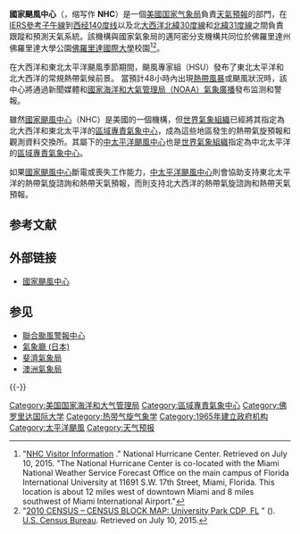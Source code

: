 {{expert}}
{{Expand language|en}}

{{Infobox government agency
|agency_name = 國家颶風中心
|nativename = {{lang|en|National Hurricane Center}}{{en}}
|abbreviation = NHC
|picture = National Hurricane Center.jpg
|picture_width = 250
|picture_caption =
|formed = {{start date and age|1965}} 
|preceding1=
|jurisdiction={{USA}}
|headquarters=[[美国|美国]][[佛羅里達州|佛羅里達州]][[迈阿密|迈阿密]]{{link-en|大學公園|University Park, Florida}}[[佛羅里達國際大學|佛羅里達國際大學]]
|coordinates= {{coord|25|45|14.69|N|80|23|0.32|W|region:US-FL|display=inline,title}}
|region_code=
|employees=
|budget=
|parent_agency=[[National_Oceanic_and_Atmospheric_Administration|NOAA]]
|chief1_name=Edward Rappaport
|chief1_position=Acting Director
|website={{url|http://www.nhc.noaa.gov/|}}
}}

'''國家颶風中心'''（{{lang-en|'''National Hurricane Center'''}}，缩写作 '''NHC'''）是一個[[美國|美國]][[国家气象局_(美国)|国家气象局]]負責[[天氣預報|天氣預報]]的部門，在[[IERS參考子午線|IERS參考子午線]]到[[西经140度线|西经140度线]]以及北[[大西洋|大西洋]][[北緯30度線|北緯30度線]]和[[北緯31度線|北緯31度線]]之間負責跟蹤和預測天氣系統。該機構與國家氣象局的邁阿密分支機構共同位於佛羅里達州佛羅里達大學公園[[佛羅里達國際大學|佛羅里達國際大學]]校園<ref>"[http://www.nhc.noaa.gov/aboutvisitor.shtml#loc NHC Visitor Information] {{Wayback|url=http://www.nhc.noaa.gov/aboutvisitor.shtml#loc |date=20201016162023 }}." National Hurricane Center. Retrieved on July 10, 2015. "The National Hurricane Center is co-located with the Miami National Weather Service Forecast Office on the main campus of Florida International University at 11691 S.W. 17th Street, Miami, Florida. This location is about 12 miles west of downtown Miami and 8 miles southwest of Miami International Airport."</ref><ref>"[http://www2.census.gov/geo/maps/dc10map/GUBlock/st12_fl/place/p1273287_university_park/DC10BLK_P1273287_001.pdf 2010 CENSUS – CENSUS BLOCK MAP: University Park CDP, FL] {{WebCite|url=https://www.webcitation.org/6eF0jjp62?url=http://www2.census.gov/geo/maps/dc10map/GUBlock/st12_fl/place/p1273287_university_park/DC10BLK_P1273287_001.pdf |date=20160102180457 |dateformat=iso }}" (). [[U.S._Census_Bureau|U.S. Census Bureau]]. Retrieved on July 10, 2015.</ref>。

在大西洋和東北太平洋颶風季節期間，颶風專家組（HSU）發布了東北太平洋和北大西洋的常規熱帶氣候前景。 當預計48小時內出現[[熱帶氣旋|熱帶風暴]]或颶風狀況時，該中心將通過新聞媒體和[[NOAA气象广播|國家海洋和大氣管理局（NOAA）氣象廣播]]發布监测和警報。

雖然[[國家颶風中心|國家颶風中心]]（NHC）是美國的一個機構，但[[世界氣象組織|世界氣象組織]]已經將其指定為北大西洋和東北太平洋的[[區域專責氣象中心|區域專責氣象中心]]，成為這些地區發生的熱帶氣旋預報和觀測資料交換所。其屬下的[[中太平洋颶風中心|中太平洋颶風中心]]也是[[世界氣象組織|世界氣象組織]]指定為中北太平洋的[[區域專責氣象中心|區域專責氣象中心]]。

如果[[國家颶風中心|國家颶風中心]]斷電或喪失工作能力，[[中太平洋颶風中心|中太平洋颶風中心]]則會協助支持東北太平洋的熱帶氣旋諮詢和熱帶天氣預報，而{{le|天氣預報中心|Weather Prediction Center}}則支持北大西洋的熱帶氣旋諮詢和熱帶天氣預報。

== 参考文献 ==
{{Reflist}}

== 外部链接 ==
{{维基文库门户|National Hurricane Center}}
* [http://www.nhc.noaa.gov/ 國家颶風中心]{{Wayback|url=http://www.nhc.noaa.gov/ |date=20110224065005 }} {{en icon}}

== 参见 ==
{{Portal|熱帶氣旋|美国}}
* [[聯合颱風警報中心|聯合颱風警報中心]]
* [[氣象廳_(日本)|氣象廳 (日本)]]
* [[斐濟氣象局|斐濟氣象局]]
* [[澳洲氣象局|澳洲氣象局]]

{{-}}
{{熱帶氣旋級別}}

[[Category:美国国家海洋和大气管理局|Category:美国国家海洋和大气管理局]]
[[Category:區域專責氣象中心|Category:區域專責氣象中心]]
[[Category:佛罗里达国际大学|Category:佛罗里达国际大学]]
[[Category:热带气旋气象学|Category:热带气旋气象学]]
[[Category:1965年建立政府机构|Category:1965年建立政府机构]]
[[Category:太平洋颶風|Category:太平洋颶風]]
[[Category:天气预报|Category:天气预报]]